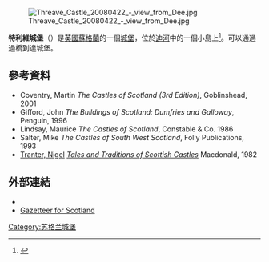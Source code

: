 [[File:Threave_Castle_20080422_-_view_from_Dee.jpg|thumb]]

'''特利維城堡'''（{{lang-en|'''Threave Castle'''}}）是[[英國|英國]][[蘇格蘭|蘇格蘭]]的一個[[城堡|城堡]]，位於[[迪河|迪河]]中的一個小島上<ref>{{Cite web |url=http://books.google.com/books?id=n27YAAAAMAAJ&pg=PA58&lpg=PA58&dq=%22Treve+fall%22&source=bl&ots=NAAKVs6Eqv&sig=8aedMMSd_TC36eD2QKfXH5-zaKc&hl=en&ei=HdmwSsrdGMb5_AbTqZDZDA&sa=X&oi=book_result&ct=result&resnum=1#v=onepage&q=%22Treve%20fall%22&f=false |title=James Kelly. A complete collection of Scottish proverbs: explained and made intelligible to the English reader, 1721 |access-date=2015-09-18 |archive-date=2016-08-22 |archive-url=https://web.archive.org/web/20160822142954/https://books.google.com/books?id=n27YAAAAMAAJ&pg=PA58&lpg=PA58&dq=%22Treve+fall%22&source=bl&ots=NAAKVs6Eqv&sig=8aedMMSd_TC36eD2QKfXH5-zaKc&hl=en&ei=HdmwSsrdGMb5_AbTqZDZDA&sa=X&oi=book_result&ct=result&resnum=1#v=onepage&q=%22Treve%20fall%22&f=false |dead-url=no }}</ref>。可以通過過橋到達城堡。

==參考資料==
{{Reflist}}
*Coventry, Martin ''The Castles of Scotland (3rd Edition)'', Goblinshead, 2001
*Gifford, John ''The Buildings of Scotland: Dumfries and Galloway'', Penguin, 1996
*Lindsay, Maurice ''The Castles of Scotland'', Constable & Co. 1986
*Salter, Mike ''The Castles of South West Scotland'', Folly Publications, 1993
*[[Tranter,_Nigel|Tranter, Nigel]] ''[[Nigel_Tranter#Non-fiction_books|Tales and Traditions of Scottish Castles]]'' Macdonald, 1982

==外部連結==
{{Commons category|Castle Fraser}}
* {{historic-scotland-link|288}}
* [http://www.scottish-places.info/features/featurefirst1184.html Gazetteer for Scotland] {{Wayback|url=http://www.scottish-places.info/features/featurefirst1184.html |date=20210414171001 }}

[[Category:苏格兰城堡|Category:苏格兰城堡]]
{{UK-stub}}